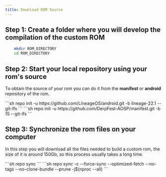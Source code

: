 ```yaml
---
title: Download ROM Source
---
```


## Step 1: Create a folder where you will develop the compilation of the custom ROM

```sh
    mkdir ROM_DIRECTORY
    cd ROM_DIRECTORY
```

## Step 2: Start your local repository using your rom's source

To obtain the source of your rom you can do it from the **manifest** or **android** repository of the rom.

<Tabs syncKey="roms">
  <TabItem label="LineageOS">
    ```sh
    repo init -u https://github.com/LineageOS/android.git -b lineage-22.1 --git-lfs
    ```
  </TabItem>
  <TabItem label="Derpfest">
  ```sh
    repo init -u https://github.com/DerpFest-AOSP/manifest.git -b 15 --git-lfs
    ```
  </TabItem>
</Tabs>

## Step 3: Synchronize the rom files on your computer

In this step you will download all the files needed to build a custom rom, the size of it is around 150Gb, so this process usually takes a long time.

<Tabs syncKey="roms">
  <TabItem label="LineageOS">
    ```sh
    repo sync
    ```
  </TabItem>
  <TabItem label="Derpfest">
  ```sh
    repo sync -c --force-sync --optimized-fetch --no-tags --no-clone-bundle --prune -j$(nproc --all)
    ```
  </TabItem>
</Tabs>